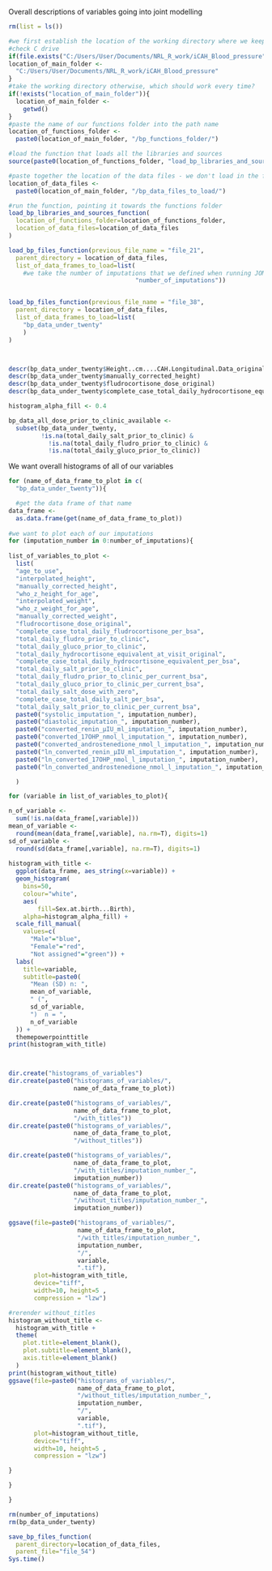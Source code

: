 Overall descriptions of variables going into joint modelling

```{r, load packages}
rm(list = ls())

#we first establish the location of the working directory where we keep everything, depending on whether it exists (i.e. which computer we are using)
#check C drive
if(file.exists("C:/Users/User/Documents/NRL_R_work/iCAH_Blood_pressure")){
location_of_main_folder <-
  "C:/Users/User/Documents/NRL_R_work/iCAH_Blood_pressure"
}
#take the working directory otherwise, which should work every time?
if(!exists("location_of_main_folder")){
  location_of_main_folder <- 
    getwd()
}
#paste the name of our functions folder into the path name
location_of_functions_folder <-
  paste0(location_of_main_folder, "/bp_functions_folder/")

#load the function that loads all the libraries and sources
source(paste0(location_of_functions_folder, "load_bp_libraries_and_sources_function.R"))

#paste together the location of the data files - we don't load in the first file, but we need this location for the end
location_of_data_files <-
  paste0(location_of_main_folder, "/bp_data_files_to_load/")

#run the function, pointing it towards the functions folder
load_bp_libraries_and_sources_function(
  location_of_functions_folder=location_of_functions_folder,
  location_of_data_files=location_of_data_files
)

load_bp_files_function(previous_file_name = "file_21",
  parent_directory = location_of_data_files,
  list_of_data_frames_to_load=list(
    #we take the number of imputations that we defined when running JOMO:
                                   "number_of_imputations"))


load_bp_files_function(previous_file_name = "file_38",
  parent_directory = location_of_data_files,
  list_of_data_frames_to_load=list(
    "bp_data_under_twenty"
    )
)



descr(bp_data_under_twenty$Height..cm....CAH.Longitudinal.Data_original)
descr(bp_data_under_twenty$manually_corrected_height)
descr(bp_data_under_twenty$fludrocortisone_dose_original)
descr(bp_data_under_twenty$complete_case_total_daily_hydrocortisone_equivalent_per_bsa)

```

```{r, define alpha for the fill of the histograms}
histogram_alpha_fill <- 0.4
```

```{r, subset patients we have dose data available for}
bp_data_all_dose_prior_to_clinic_available <-
  subset(bp_data_under_twenty, 
         !is.na(total_daily_salt_prior_to_clinic) &
           !is.na(total_daily_fludro_prior_to_clinic) &
           !is.na(total_daily_gluco_prior_to_clinic))
```



We want overall histograms of all of our variables
    
```{r, plot histograms of each with variable titles and axes and then without titles and axes}

for (name_of_data_frame_to_plot in c(
  "bp_data_under_twenty")){

  #get the data frame of that name  
data_frame <- 
  as.data.frame(get(name_of_data_frame_to_plot))
  
#we want to plot each of our imputations
for (imputation_number in 0:number_of_imputations){
  
list_of_variables_to_plot <- 
  list(
  "age_to_use",
  "interpolated_height",
  "manually_corrected_height",
  "who_z_height_for_age",
  "interpolated_weight",
  "who_z_weight_for_age",
  "manually_corrected_weight",
  "fludrocortisone_dose_original",
  "complete_case_total_daily_fludrocortisone_per_bsa",
  "total_daily_fludro_prior_to_clinic",
  "total_daily_gluco_prior_to_clinic",
  "total_daily_hydrocortisone_equivalent_at_visit_original",
  "complete_case_total_daily_hydrocortisone_equivalent_per_bsa",
  "total_daily_salt_prior_to_clinic",
  "total_daily_fludro_prior_to_clinic_per_current_bsa",
  "total_daily_gluco_prior_to_clinic_per_current_bsa",
  "total_daily_salt_dose_with_zero",
  "complete_case_total_daily_salt_per_bsa",
  "total_daily_salt_prior_to_clinic_per_current_bsa",
  paste0("systolic_imputation_", imputation_number),
  paste0("diastolic_imputation_", imputation_number),
  paste0("converted_renin_µIU_ml_imputation_", imputation_number),
  paste0("converted_17OHP_nmol_l_imputation_", imputation_number),
  paste0("converted_androstenedione_nmol_l_imputation_", imputation_number),
  paste0("ln_converted_renin_µIU_ml_imputation_", imputation_number),
  paste0("ln_converted_17OHP_nmol_l_imputation_", imputation_number),
  paste0("ln_converted_androstenedione_nmol_l_imputation_", imputation_number)

  )

for (variable in list_of_variables_to_plot){

n_of_variable <-
  sum(!is.na(data_frame[,variable]))
mean_of_variable <-
  round(mean(data_frame[,variable], na.rm=T), digits=1)
sd_of_variable <- 
  round(sd(data_frame[,variable], na.rm=T), digits=1)
  
histogram_with_title <- 
  ggplot(data_frame, aes_string(x=variable)) +
  geom_histogram(
    bins=50, 
    colour="white",
    aes(  
        fill=Sex.at.birth...Birth),
    alpha=histogram_alpha_fill) +
  scale_fill_manual(
    values=c(
      "Male"="blue",
      "Female"="red",
      "Not assigned"="green")) +
  labs(
    title=variable,
    subtitle=paste0(
      "Mean (SD) n: ",
      mean_of_variable,
      " (",
      sd_of_variable,
      ")  n = ",
      n_of_variable
  )) +
  themepowerpointtitle
print(histogram_with_title)



dir.create("histograms_of_variables")
dir.create(paste0("histograms_of_variables/", 
                  name_of_data_frame_to_plot))

dir.create(paste0("histograms_of_variables/", 
                  name_of_data_frame_to_plot, 
                  "/with_titles"))
dir.create(paste0("histograms_of_variables/", 
                  name_of_data_frame_to_plot, 
                  "/without_titles"))

dir.create(paste0("histograms_of_variables/", 
                  name_of_data_frame_to_plot, 
                  "/with_titles/imputation_number_", 
                  imputation_number))
dir.create(paste0("histograms_of_variables/", 
                  name_of_data_frame_to_plot, 
                  "/without_titles/imputation_number_", 
                  imputation_number))

ggsave(file=paste0("histograms_of_variables/", 
                   name_of_data_frame_to_plot, 
                   "/with_titles/imputation_number_", 
                   imputation_number, 
                   "/", 
                   variable, 
                   ".tif"),
       plot=histogram_with_title, 
       device="tiff", 
       width=10, height=5 , 
       compression = "lzw")

#rerender without_titles
histogram_without_title <-
  histogram_with_title +
  theme(
    plot.title=element_blank(),
    plot.subtitle=element_blank(),
    axis.title=element_blank()
  )
print(histogram_without_title)
ggsave(file=paste0("histograms_of_variables/", 
                   name_of_data_frame_to_plot, 
                   "/without_titles/imputation_number_", 
                   imputation_number, 
                   "/", 
                   variable, 
                   ".tif"),
       plot=histogram_without_title, 
       device="tiff", 
       width=10, height=5 , 
       compression = "lzw")

}

}

}
```

```{r, clear variables to prevent unnecessary saves}
rm(number_of_imputations)
rm(bp_data_under_twenty)
```

```{r, end of file so save all the listed dataframes into the parent directory}
save_bp_files_function(
  parent_directory=location_of_data_files,
  parent_file="file_54")
Sys.time()
```

